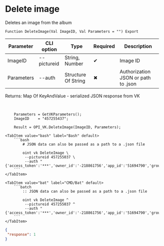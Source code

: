 ﻿---
sidebar_position: 9
---


# Delete image
 Deletes an image from the album



`Function DeleteImage(Val ImageID, Val Parameters = "") Export`

  | Parameter | CLI option | Type | Required | Description |
  |-|-|-|-|-|
  | ImageID | --pictureid | String, Number | &#x2714; | Image ID |
  | Parameters | --auth | Structure Of String | &#x2716; | Authorization JSON or path to .json |

  
  Returns:  Map Of KeyAndValue - serialized JSON response from VK

<br/>




```bsl title="1C:Enterprise/OneScript code example"
    Parameters = GetVKParameters();
    ImageID    = "457255437";

    Result = OPI_VK.DeleteImage(ImageID, Parameters);
```
 

 <Tabs>
  
    <TabItem value="bash" label="Bash" default>
        ```bash
            # JSON data can also be passed as a path to a .json file
            
            oint vk DeleteImage \
             --pictureid 457255037 \
             --auth "{'access_token':'***','owner_id':'-218861756','app_id':'51694790','group_id':'218861756'}"
        ```
    </TabItem>
  
    <TabItem value="bat" label="CMD/Bat" default>
        ```batch
            :: JSON data can also be passed as a path to a .json file
            
            oint vk DeleteImage ^
             --pictureid 457255037 ^
             --auth "{'access_token':'***','owner_id':'-218861756','app_id':'51694790','group_id':'218861756'}"
        ```
    </TabItem>
</Tabs>


```json title="Result"
{
 "response": 1
}
```
